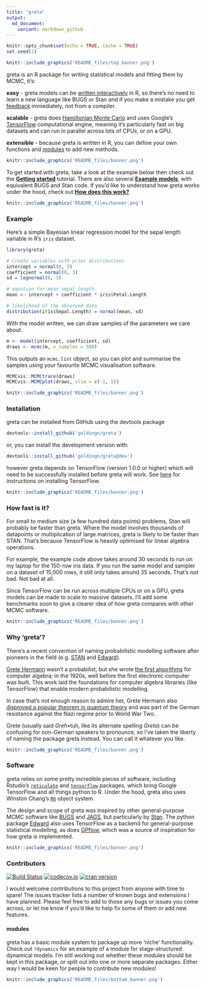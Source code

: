 ```yaml
---
title: "greta"
output:
  md_document:
    variant: markdown_github
---
```


```r
knitr::opts_chunk$set(echo = TRUE, cache = TRUE)
set.seed(1)
```

```r
knitr::include_graphics('README_files/top_banner.png')
```

greta is an R package for writing statistical models and fitting them by MCMC, it's:

**easy** - greta models can be [written interactively](#example) in R, so there's no need to learn a new language like BUGS or Stan and if you make a mistake you get [feedback](#feedback) immediately, not from a compiler.

**scalable** - greta does [Hamiltonian Monte Carlo](http://onlinelibrary.wiley.com/doi/10.1111/2041-210X.12681/full) and uses Google's [TensorFlow](https://www.tensorflow.org/) computational engine, meaning it's particularly fast on big datasets and can run in parallel across lots of CPUs, or on a GPU.

**extensible** - because greta is written in R, you can define your own functions and [modules](#modules) to add new methods.

```r
knitr::include_graphics('README_files/banner.png')
```

To get started with greta, take a look at the example below then check out the [**Getting started**](https://rawgit.com/goldingn/greta/master/inst/doc/getting_started.html) tutorial.
There are also several [**Example models**](https://rawgit.com/goldingn/greta/master/inst/doc/example_models.html), with equivalent BUGS and Stan code.
If you'd like to understand how greta works under the hood, check out [**How does this work?**](https://rawgit.com/goldingn/greta/master/inst/doc/how_does_this_work.html)

```r
knitr::include_graphics('README_files/banner.png')
```

### Example

Here's a simple Bayesian linear regression model for the sepal length variable in R's `iris` dataset.

```r
library(greta)

# create variables with prior distributions
intercept = normal(0, 5)
coefficient = normal(0, 3)
sd = lognormal(0, 3)

# equation for mean sepal length
mean <- intercept + coefficient * iris$Petal.Length

# likelihood of the observed data
distribution(iris$Sepal.Length) = normal(mean, sd)
```

With the model written, we can draw samples of the parameters we care about.

```r
m <- model(intercept, coefficient, sd)
draws <- mcmc(m, n_samples = 500)
```

This outputs an `mcmc.list` object, so you can plot and summarise the samples using your favourite MCMC visualisation software.

```r
MCMCvis::MCMCtrace(draws)
MCMCvis::MCMCplot(draws, xlim = c(-1, 5))
```

```r
knitr::include_graphics('README_files/banner.png')
```

### Installation

greta can be installed from GitHub using the devtools package

```r
devtools::install_github('goldingn/greta')
```

or, you can install the development version with:

```r
devtools::install_github('goldingn/greta@dev')
```

however greta depends on TensorFlow (version 1.0.0 or higher) which will need to be successfully installed before greta will work. See [here](https://www.tensorflow.org/install/) for instructions on installing TensorFlow.

```r
knitr::include_graphics('README_files/banner.png')
```

### How fast is it?

For small to medium size (a few hundred data points) problems, Stan will probably be faster than greta. Where the model involves thousands of datapoints or multiplication of large matrices, greta is likely to be faster than STAN. That's because TensorFlow is heavily optimised for linear algebra operations.

For example, the example code above takes around 30 seconds to run on my laptop for the 150-row iris data. If you run the same model and sampler on a dataset of 15,000 rows, it still only takes around 35 seconds. That's not bad. Not bad at all.

Since TensorFlow can be run across multiple CPUs or on a GPU, greta models can be made to scale to massive datasets. I'll add some benchmarks soon to give a clearer idea of how greta compares with other MCMC software.

```r
knitr::include_graphics('README_files/banner.png')
```

### Why 'greta'?

There's a recent convention of naming probabilistic modelling software after pioneers in the field (e.g. [STAN](https://en.wikipedia.org/wiki/Stanislaw_Ulam) and [Edward](https://en.wikipedia.org/wiki/George_E._P._Box)).

[Grete Hermann](https://en.wikipedia.org/wiki/Grete_Hermann) wasn't a probabilist, but she wrote [the first algorithms](http://dl.acm.org/citation.cfm?id=307342&coll=portal&dl=ACM) for computer algebra; in the 1920s, well before the first electronic computer was built. This work laid the foundations for computer algebra libraries (like TensorFlow) that enable modern probabilistic modelling.

In case that's not enough reason to admire her, Grete Hermann also [disproved a popular theorem in quantum theory](https://arxiv.org/pdf/0812.3986.pdf) and was part of the German resistance against the Nazi regime prior to World War Two.

Grete (usually said *Greh*•tuh, like its alternate spelling *Greta*) can be confusing for non-German speakers to pronounce, so I've taken the liberty of naming the package greta instead. You can call it whatever you like.

```r
knitr::include_graphics('README_files/banner.png')
```

### Software

greta relies on some pretty incredible pieces of software, including Rstudio's [`reticulate`](https://github.com/rstudio/reticulate) and [`tensorflow`](https://rstudio.github.io/tensorflow/) packages, which bring Google TensorFlow and all things python to R. Under the hood, greta also uses Winston Chang's [`R6`](https://github.com/wch/R6) object system.

The design and scope of greta was inspired by other general-purpose MCMC software like [BUGS](http://www.openbugs.net/) and [JAGS](http://mcmc-jags.sourceforge.net/), but particularly by [Stan](http://mc-stan.org/). The python package [Edward](http://edwardlib.org/) also uses TensorFlow as a backend for general-purpose statistical modelling, as does [GPflow](https://github.com/GPflow/GPflow), which was a source of inspiration for how greta is implemented.

```r
knitr::include_graphics('README_files/banner.png')
```

### Contributors

[![Build Status](https://travis-ci.org/goldingn/greta.svg?branch=master)](https://travis-ci.org/goldingn/greta)
[![codecov.io](https://codecov.io/github/goldingn/greta/coverage.svg?branch=master)](https://codecov.io/github/goldingn/greta?branch=master)
[![cran version](http://www.r-pkg.org/badges/version/greta)](https://cran.rstudio.com/web/packages/greta)

I would welcome contributions to this project from anyone with time to spare!
The issues tracker lists a number of known bugs and extensions I have planned.
Please feel free to add to those any bugs or issues you come across, or let me know if you'd like to help fix some of them or add new features.

#### modules

greta has a basic module system to package up more 'niche' functionality.
Check out `?dynamics` for an example of a module for stage-structured dynamical models.
I'm still working out whether these modules should be kept in this package, or split out into one or more separate packages.
Either way I would be keen for people to contribute new modules!

```r
knitr::include_graphics('README_files/bottom_banner.png')
```
